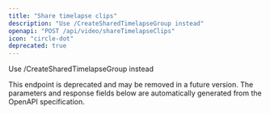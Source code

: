 ```yaml
---
title: "Share timelapse clips"
description: "Use /CreateSharedTimelapseGroup instead"
openapi: "POST /api/video/shareTimelapseClips"
icon: "circle-dot"
deprecated: true
---
```


Use /CreateSharedTimelapseGroup instead

<Warning>
This endpoint is deprecated and may be removed in a future version.
</Warning>

<Note>
The parameters and response fields below are automatically generated from the OpenAPI specification.
</Note>
